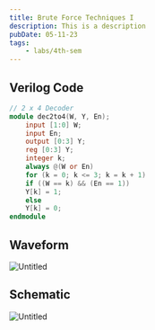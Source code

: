 ```yaml
---
title: Brute Force Techniques I
description: This is a description
pubDate: 05-11-23
tags:
	- labs/4th-sem
---
```


## Verilog Code

```verilog
// 2 x 4 Decoder
module dec2to4(W, Y, En);
    input [1:0] W;
    input En;
    output [0:3] Y;
    reg [0:3] Y;
    integer k;
    always @(W or En)
    for (k = 0; k <= 3; k = k + 1)
    if ((W == k) && (En == 1))
    Y[k] = 1;
    else
    Y[k] = 0;
endmodule
```

## Waveform

![Untitled](https://prod-files-secure.s3.us-west-2.amazonaws.com/da3a4f3a-a694-4c1d-bcb4-b25d50a7db8e/d27f23ac-b667-494c-b900-971ba05fab9b/Untitled.png)

## Schematic

![Untitled](https://prod-files-secure.s3.us-west-2.amazonaws.com/da3a4f3a-a694-4c1d-bcb4-b25d50a7db8e/8eaec01c-e57f-4e58-b056-e9bb68a7b35c/Untitled.png)
